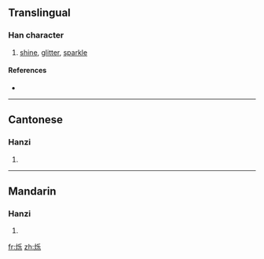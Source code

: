 {{also|爍}}
==Translingual==

===Han character===
{{Han char|rn=86|rad=火|as=05|sn=9|four=|canj=火竹女木 (FHVD)}}

# [[shine]], [[glitter]], [[sparkle]]

====References====
* {{Han ref|kx=0669.101|hdz=32196.090|uh=70C1|ud=28865}}

----

==Cantonese==

===Hanzi===
{{yue-hanzi|jyut=|y=seuk3|tra=爍}}

# {{defn|Cantonese}}

----

==Mandarin==

===Hanzi===
{{cmn-hanzi|tra=爍|pin=[[shuò]] ([[shuo4]])|wg=shuo<sup>4</sup>}}

# {{defn|Mandarin}}

[[fr:烁]]
[[zh:烁]]